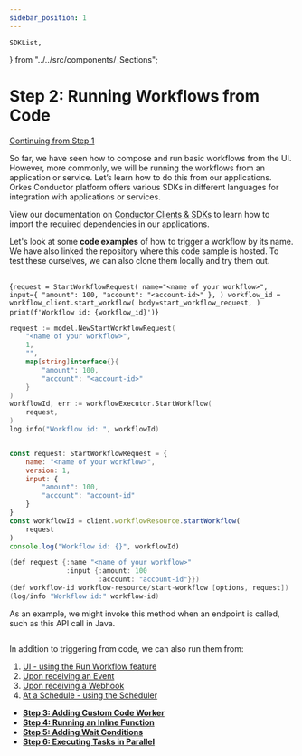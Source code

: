 ```yaml
---
sidebar_position: 1
---
```

    SDKList,
} from "../../src/components/_Sections";


# Step 2: Running Workflows from Code

[Continuing from Step 1](/getting-started/first-workflow-application)

So far, we have seen how to compose and run basic workflows from the UI. However, more commonly, we will be running the workflows from an application or service. Let’s learn how to do this from our applications. Orkes Conductor platform offers various SDKs in different languages
for integration with applications or services. 

View our documentation on [Conductor Clients & SDKs](/content/category/sdks) to learn how to import the required dependencies in our applications.

Let's look at some __code examples__ of how to trigger a workflow by its name. We have also linked the repository where this code sample is hosted. To test these ourselves, we can also clone them locally and try them out.

<Tabs>
<TabItem value="Java" label="Java">

```java dynamic https://github.com/conductor-sdk/orkes-java-springboot2-example/blob/main/src/main/java/io/orkes/example/banking/service/WorkflowService.java section=1 .../service/WorkflowService.java
```

</TabItem>
<TabItem value="Python" label="Python">

<CodeBlock language="python" title="/src/components/HelloCodeTitle.js"
showLineNumbers>
{`request = StartWorkflowRequest(
name="<name of your workflow>",
input={
"amount": 100,
"account": "<account-id>"
},
)
workflow_id = workflow_client.start_workflow(
body=start_workflow_request,
)
print(f'Workflow id: {workflow_id}')`}
</CodeBlock>

</TabItem>
<TabItem value="Go" label="Go">

```go
request := model.NewStartWorkflowRequest(
    "<name of your workflow>",
    1,
    "",
    map[string]interface{}{
        "amount": 100, 
        "account": "<account-id>"
    }
)
workflowId, err := workflowExecutor.StartWorkflow(
    request,
)
log.info("Workflow id: ", workflowId)
```

</TabItem>
<TabItem value="CSharp" label="C#">

```csharp dynamic https://github.com/conductor-sdk/csharp-sdk-examples/blob/main/Examples/Service/WorkflowService.cs section=1 ../Service/WorkflowService.cs
```

</TabItem>
<TabItem value="JavaScript" label="JavaScript">

```javascript
const request: StartWorkflowRequest = {
    name: "<name of your workflow>",
    version: 1,
    input: {
        "amount": 100,
        "account": "account-id"
    }
}
const workflowId = client.workflowResource.startWorkflow(
    request
)
console.log("Workflow id: {}", workflowId)
```

</TabItem>
<TabItem value="Clojure" label="Clojure">

```java
(def request {:name "<name of your workflow>"
              :input {:amount: 100
                      :account: "account-id"}})
(def workflow-id workflow-resource/start-workflow [options, request])
(log/info "Workflow id:" workflow-id)
```

</TabItem>
</Tabs>


As an example, we might invoke this method when an endpoint is called, such as this API call in Java.

```java dynamic https://github.com/conductor-sdk/orkes-java-springboot2-example/blob/main/src/main/java/io/orkes/example/banking/controller/BankingApiController.java section=1 .../controller/BankingApiController.java
```


In addition to triggering from code, we can also run them from:

1. [UI - using the Run Workflow feature](/developer-guides/running-workflows#run-in-ui)
2. [Upon receiving an Event](/content/reference-docs/system-tasks/event)
3. [Upon receiving a Webhook](/content/reference-docs/system-tasks/wait-for-webhook)
4. [At a Schedule - using the Scheduler](/content/developer-guides/scheduling-workflows)

* **[Step 3: Adding Custom Code Worker](/getting-started/adding-custom-code-worker)**
* **[Step 4: Running an Inline Function](/getting-started/running-an-inline-function)**
* **[Step 5: Adding Wait Conditions](/getting-started/adding-wait-conditions)**
* **[Step 6: Executing Tasks in Parallel](/getting-started/executing-tasks-in-parallel)**